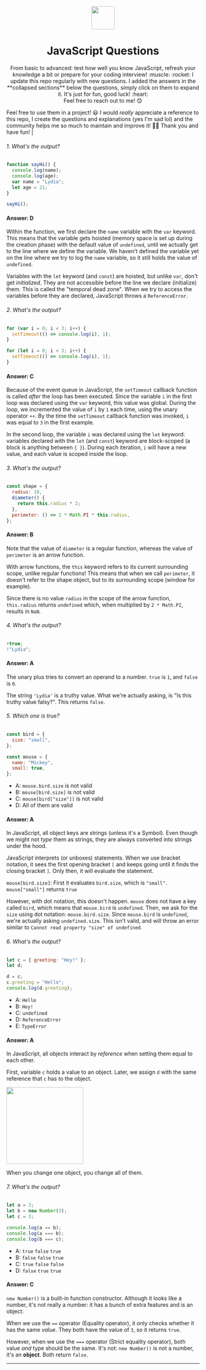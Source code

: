 <div align="center">
  <img height="60" src="https://img.icons8.com/color/344/javascript.png"/>
    <h1>JavaScript Questions</h1>

</div>

<div align="center">
  From basic to advanced: test how well you know JavaScript, refresh your
  knowledge a bit or prepare for your coding interview! :muscle: :rocket: I
  update this repo regularly with new questions. I added the answers in the
  **collapsed sections** below the questions, simply click on them to expand it.
  It's just for fun, good luck! :heart:
</div>

<div align="center">Feel free to reach out to me! 😊</div>

Feel free to use them in a project! 😃 I would _really_ appreciate a reference to this repo, I create the questions and explanations (yes I'm sad lol) and the community helps me so much to maintain and improve it! 💪🏼 Thank you and have fun! |

###### 1. What's the output?

```javascript
function sayHi() {
  console.log(name);
  console.log(age);
  var name = "Lydia";
  let age = 21;
}

sayHi();
```

<div>

#### Answer: D

Within the function, we first declare the `name` variable with the `var` keyword. This means that the variable gets hoisted (memory space is set up during the creation phase) with the default value of `undefined`, until we actually get to the line where we define the variable. We haven't defined the variable yet on the line where we try to log the `name` variable, so it still holds the value of `undefined`.

Variables with the `let` keyword (and `const`) are hoisted, but unlike `var`, don't get <i>initialized</i>. They are not accessible before the line we declare (initialize) them. This is called the "temporal dead zone". When we try to access the variables before they are declared, JavaScript throws a `ReferenceError`.

</div>

###### 2. What's the output?

```javascript
for (var i = 0; i < 3; i++) {
  setTimeout(() => console.log(i), 1);
}

for (let i = 0; i < 3; i++) {
  setTimeout(() => console.log(i), 1);
}
```

#### Answer: C

Because of the event queue in JavaScript, the `setTimeout` callback function is called _after_ the loop has been executed. Since the variable `i` in the first loop was declared using the `var` keyword, this value was global. During the loop, we incremented the value of `i` by `1` each time, using the unary operator `++`. By the time the `setTimeout` callback function was invoked, `i` was equal to `3` in the first example.

In the second loop, the variable `i` was declared using the `let` keyword: variables declared with the `let` (and `const`) keyword are block-scoped (a block is anything between `{ }`). During each iteration, `i` will have a new value, and each value is scoped inside the loop.

###### 3. What's the output?

```javascript
const shape = {
  radius: 10,
  diameter() {
    return this.radius * 2;
  },
  perimeter: () => 2 * Math.PI * this.radius,
};
```

#### Answer: B

Note that the value of `diameter` is a regular function, whereas the value of `perimeter` is an arrow function.

With arrow functions, the `this` keyword refers to its current surrounding scope, unlike regular functions! This means that when we call `perimeter`, it doesn't refer to the shape object, but to its surrounding scope (window for example).

Since there is no value `radius` in the scope of the arrow function, `this.radius` returns `undefined` which, when multiplied by `2 * Math.PI`, results in `NaN`.

###### 4. What's the output?

```javascript
+true;
!"Lydia";
```

#### Answer: A

The unary plus tries to convert an operand to a number. `true` is `1`, and `false` is `0`.

The string `'Lydia'` is a truthy value. What we're actually asking, is "Is this truthy value falsy?". This returns `false`.

###### 5. Which one is true?

```javascript
const bird = {
  size: "small",
};

const mouse = {
  name: "Mickey",
  small: true,
};
```

- A: `mouse.bird.size` is not valid
- B: `mouse[bird.size]` is not valid
- C: `mouse[bird["size"]]` is not valid
- D: All of them are valid

#### Answer: A

In JavaScript, all object keys are strings (unless it's a Symbol). Even though we might not _type_ them as strings, they are always converted into strings under the hood.

JavaScript interprets (or unboxes) statements. When we use bracket notation, it sees the first opening bracket `[` and keeps going until it finds the closing bracket `]`. Only then, it will evaluate the statement.

`mouse[bird.size]`: First it evaluates `bird.size`, which is `"small"`. `mouse["small"]` returns `true`

However, with dot notation, this doesn't happen. `mouse` does not have a key called `bird`, which means that `mouse.bird` is `undefined`. Then, we ask for the `size` using dot notation: `mouse.bird.size`. Since `mouse.bird` is `undefined`, we're actually asking `undefined.size`. This isn't valid, and will throw an error similar to `Cannot read property "size" of undefined`.

###### 6. What's the output?

```javascript
let c = { greeting: "Hey!" };
let d;

d = c;
c.greeting = "Hello";
console.log(d.greeting);
```

- A: `Hello`
- B: `Hey!`
- C: `undefined`
- D: `ReferenceError`
- E: `TypeError`

#### Answer: A

In JavaScript, all objects interact by _reference_ when setting them equal to each other.

First, variable `c` holds a value to an object. Later, we assign `d` with the same reference that `c` has to the object.

<img src="https://i.imgur.com/ko5k0fs.png" width="200" />

When you change one object, you change all of them.

###### 7. What's the output?

```javascript
let a = 3;
let b = new Number(3);
let c = 3;

console.log(a == b);
console.log(a === b);
console.log(b === c);
```

- A: `true` `false` `true`
- B: `false` `false` `true`
- C: `true` `false` `false`
- D: `false` `true` `true`

<p>

#### Answer: C

`new Number()` is a built-in function constructor. Although it looks like a number, it's not really a number: it has a bunch of extra features and is an object.

When we use the `==` operator (Equality operator), it only checks whether it has the same _value_. They both have the value of `3`, so it returns `true`.

However, when we use the `===` operator (Strict equality operator), both value _and_ type should be the same. It's not: `new Number()` is not a number, it's an **object**. Both return `false.`

</p>

---
